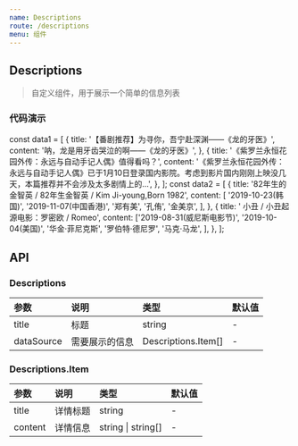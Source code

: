 ```yaml
---
name: Descriptions
route: /descriptions
menu: 组件
---
```



## Descriptions

> 自定义组件，用于展示一个简单的信息列表

### 代码演示

<Playground>
  const data1 = [
    {
      title: '【番剧推荐】为寻你，吾宁赴深渊——《龙的牙医》',
      content: '呐，龙是用牙齿哭泣的啊——《龙的牙医》',
    },
    {
      title: '《紫罗兰永恒花园外传：永远与自动手记人偶》值得看吗？',
      content: '《紫罗兰永恒花园外传：永远与自动手记人偶》已于1月10日登录国内影院。考虑到影片国内刚刚上映没几天，本篇推荐并不会涉及太多剧情上的...',
    },
  ];
  <Descriptions dataSource={data1} />
</Playground>

<Playground>
  const data2 = [
    {
      title: '82年生的金智英 / 82年生金智英 / Kim Ji-young,Born 1982',
      content: [
        '2019-10-23(韩国)',
        '2019-11-07(中国香港)',
        '郑有美',
        '孔侑',
        '金美京',
      ],
    },
    {
      title: '	小丑 / 小丑起源电影：罗密欧 / Romeo',
      content: ['2019-08-31(威尼斯电影节)',
      '2019-10-04(美国)',
      '华金·菲尼克斯',
      '罗伯特·德尼罗',
      '马克·马龙',
      ],
    },
  ];
  <Descriptions title="豆瓣电影" dataSource={data2} />
</Playground>

## API

### Descriptions

|参数|说明|类型|默认值|
|:--|:--|:--|:--|
|title|标题|string|-|
|dataSource|需要展示的信息|Descriptions.Item[]|-|


### Descriptions.Item

|参数|说明|类型|默认值|
|:--|:--|:--|:--|
|title|详情标题|string|-|
|content|详情信息|string \| string[]|-|